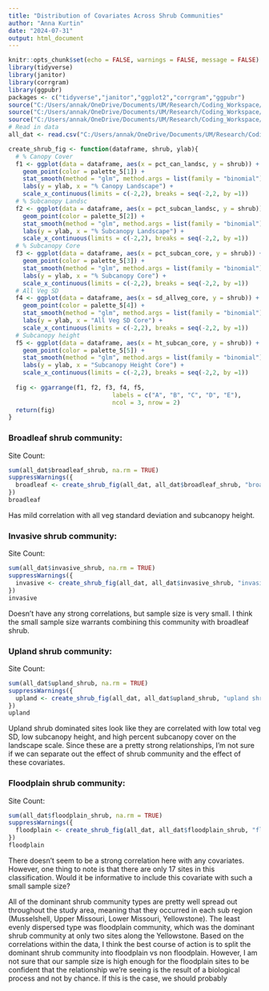```yaml
---
title: "Distribution of Covariates Across Shrub Communities"
author: "Anna Kurtin"
date: "2024-07-31"
output: html_document
---
```


```r
knitr::opts_chunk$set(echo = FALSE, warnings = FALSE, message = FALSE)
library(tidyverse)
library(janitor)
library(corrgram)
library(ggpubr)
packages <- c("tidyverse","janitor","ggplot2","corrgram","ggpubr")
source("C:/Users/annak/OneDrive/Documents/UM/Research/Coding_Workspace/Cuckoo-Research/R_Scripts/6_Function_Scripts/Install_Load_Packages.R")
source("C:/Users/annak/OneDrive/Documents/UM/Research/Coding_Workspace/Cuckoo-Research/R_Scripts/5_Visualization/Create_HexCodes_CuckooColorBlind.R")
source("C:/Users/annak/OneDrive/Documents/UM/Research/Coding_Workspace/Cuckoo-Research/R_Scripts/6_Function_Scripts/Create_Site_SamplingColumn_fromPointID.R")
# Read in data
all_dat <- read.csv("C:/Users/annak/OneDrive/Documents/UM/Research/Coding_Workspace/Cuckoo-Research/Data/Habitat_Model_Covariates/HabChap_DetOccCovsFull_SCALED_7-30.csv")
```

```R
create_shrub_fig <- function(dataframe, shrub, ylab){
  # % Canopy Cover
  f1 <- ggplot(data = dataframe, aes(x = pct_can_landsc, y = shrub)) +
    geom_point(color = palette_5[1]) +
    stat_smooth(method = "glm", method.args = list(family = "binomial"),se = FALSE,color = palette_5[1]) +
    labs(y = ylab, x = "% Canopy Landscape") +
    scale_x_continuous(limits = c(-2,2), breaks = seq(-2,2, by =1))
  # % Subcanopy Landsc
  f2 <- ggplot(data = dataframe, aes(x = pct_subcan_landsc, y = shrub)) +
    geom_point(color = palette_5[2]) +
    stat_smooth(method = "glm", method.args = list(family = "binomial"), se = FALSE, color = palette_5[2])+
    labs(y = ylab, x = "% Subcanopy Landscape") +
    scale_x_continuous(limits = c(-2,2), breaks = seq(-2,2, by =1))
  # % Subcanopy Core
  f3 <- ggplot(data = dataframe, aes(x = pct_subcan_core, y = shrub)) +
    geom_point(color = palette_5[3]) +
    stat_smooth(method = "glm", method.args = list(family = "binomial"), se = FALSE, color = palette_5[3])+
    labs(y = ylab, x = "% Subcanopy Core") +
    scale_x_continuous(limits = c(-2,2), breaks = seq(-2,2, by =1))
  # All Veg SD
  f4 <- ggplot(data = dataframe, aes(x = sd_allveg_core, y = shrub)) +
    geom_point(color = palette_5[4]) +
    stat_smooth(method = "glm", method.args = list(family = "binomial"), se = FALSE, color = palette_5[4])+
    labs(y = ylab, x = "All Veg SD Core") +
    scale_x_continuous(limits = c(-2,2), breaks = seq(-2,2, by =1))
  # Subcanopy height
  f5 <- ggplot(data = dataframe, aes(x = ht_subcan_core, y = shrub)) +
    geom_point(color = palette_5[5]) +
    stat_smooth(method = "glm", method.args = list(family = "binomial"), se = FALSE, color = palette_5[5])+
    labs(y = ylab, x = "Subcanopy Height Core") +
    scale_x_continuous(limits = c(-2,2), breaks = seq(-2,2, by =1))
  
  fig <- ggarrange(f1, f2, f3, f4, f5, 
                             labels = c("A", "B", "C", "D", "E"),
                             ncol = 3, nrow = 2)
  return(fig)
}

```


### Broadleaf shrub community: 

Site Count:
```R
sum(all_dat$broadleaf_shrub, na.rm = TRUE)
suppressWarnings({
  broadleaf <- create_shrub_fig(all_dat, all_dat$broadleaf_shrub, "broadleaf shrub")
})
broadleaf
```

Has mild correlation with all veg standard deviation and subcanopy height.

### Invasive shrub community:

Site Count:
```R
sum(all_dat$invasive_shrub, na.rm = TRUE)
suppressWarnings({
  invasive <- create_shrub_fig(all_dat, all_dat$invasive_shrub, "invasive shrub")
})
invasive
```

Doesn't have any strong correlations, but sample size is very small. I think the small sample size warrants combining this community with broadleaf shrub. 

### Upland shrub community:

Site Count:
```R
sum(all_dat$upland_shrub, na.rm = TRUE)
suppressWarnings({
  upland <- create_shrub_fig(all_dat, all_dat$upland_shrub, "upland shrub")
})
upland
```

Upland shrub dominated sites look like they are correlated with low total veg SD, low subcanopy height, and high percent subcanopy cover on the landscape scale. Since these are a pretty strong relationships, I'm not sure if we can separate out the effect of shrub community and the effect of these covariates.

### Floodplain shrub community: 

Site Count:
```R
sum(all_dat$floodplain_shrub, na.rm = TRUE)
suppressWarnings({
  floodplain <- create_shrub_fig(all_dat, all_dat$floodplain_shrub, "floodplain shrub")
})
floodplain
```

There doesn't seem to be a strong correlation here with any covariates. However, one thing to note is that there are only 17 sites in this classification. Would it be informative to include this covariate with such a small sample size?


All of the dominant shrub community types are pretty well spread out throughout the study area, meaning that they occurred in each sub region (Musselshell, Upper Missouri, Lower Missouri, Yellowstone). The least evenly dispersed type was floodplain community, which was the dominant shrub community at only two sites along the Yellowstone. Based on the correlations within the data, I think the best course of action is to split the dominant shrub community into floodplain vs non floodplain. However, I am not sure that our sample size is high enough for the floodplain sites to be confident that the relationship we're seeing is the result of a biological process and not by chance. If this is the case, we should probably 
